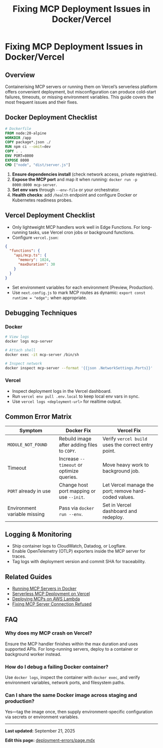 ﻿---
title: "Fixing MCP Deployment Issues in Docker/Vercel"
description: "Troubleshoot MCP deployment failures in Docker containers and Vercel serverless environments."
slug: "deployment-errors"
category: "testing"
updatedAt: "2025-09-21T00:00:00.000Z"
faqs:
  - q: "Why does my MCP crash on Vercel?"
    a: "Most MCP servers need persistent processes. Use Edge Functions or background jobs, set proper memory limits, and ensure the handler returns responses quickly."
  - q: "How do I debug a failing Docker container?"
    a: "Check `docker logs`, run an interactive shell with `docker exec -it`, and verify environment variables and exposed ports."
  - q: "Can I share the same Docker image across staging and production?"
    a: "Yes, but parameterise configuration via environment variables and secrets so each environment remains isolated."
---


<Breadcrumbs slug="deployment-errors" />

<DocMeta slug="deployment-errors" />

# Fixing MCP Deployment Issues in Docker/Vercel

<Script id="faq-jsonld" type="application/ld+json">
{JSON.stringify({
  "@context": "https://schema.org",
  "@type": "FAQPage",
  "mainEntity": [
    {
      "@type": "Question",
      "name": "Why does my MCP crash on Vercel?",
      "acceptedAnswer": { "@type": "Answer", "text": "Most MCP servers need persistent processes. Use Edge Functions or background jobs, set proper memory limits, and ensure the handler returns responses quickly." }
    },
    {
      "@type": "Question",
      "name": "How do I debug a failing Docker container?",
      "acceptedAnswer": { "@type": "Answer", "text": "Check docker logs, run an interactive shell with docker exec -it, and verify environment variables and exposed ports." }
    },
    {
      "@type": "Question",
      "name": "Can I share the same Docker image across staging and production?",
      "acceptedAnswer": { "@type": "Answer", "text": "Yes, but parameterise configuration via environment variables and secrets so each environment remains isolated." }
    }
  ]
})}
</Script>

## Overview

Containerising MCP servers or running them on Vercel’s serverless platform offers convenient deployment, but misconfiguration can produce cold-start failures, timeouts, or missing environment variables. This guide covers the most frequent issues and their fixes.

## Docker Deployment Checklist

```dockerfile
# Dockerfile
FROM node:20-alpine
WORKDIR /app
COPY package*.json ./
RUN npm ci --omit=dev
COPY . .
ENV PORT=8000
EXPOSE 8000
CMD ["node", "dist/server.js"]
```

1. **Ensure dependencies install** (check network access, private registries).
2. **Expose the MCP port** and map it when running: `docker run -p 8000:8000 mcp-server`.
3. **Set env vars** through `--env-file` or your orchestrator.
4. **Health checks**: add `/health` endpoint and configure Docker or Kubernetes readiness probes.

## Vercel Deployment Checklist

- Only lightweight MCP handlers work well in Edge Functions. For long-running tasks, use Vercel cron jobs or background functions.
- Configure `vercel.json`:

```json
{
  "functions": {
    "api/mcp.ts": {
      "memory": 1024,
      "maxDuration": 30
    }
  }
}
```

- Set environment variables for each environment (Preview, Production).
- Use `next.config.js` to mark MCP routes as dynamic: `export const runtime = "edge";` when appropriate.

## Debugging Techniques

### Docker

```bash
# View logs
docker logs mcp-server

# Attach shell
docker exec -it mcp-server /bin/sh

# Inspect network
docker inspect mcp-server --format '{{json .NetworkSettings.Ports}}'
```

### Vercel

- Inspect deployment logs in the Vercel dashboard.
- Run `vercel env pull .env.local` to keep local env vars in sync.
- Use `vercel logs <deployment-url>` for realtime output.

## Common Error Matrix

| Symptom | Docker Fix | Vercel Fix |
| --- | --- | --- |
| `MODULE_NOT_FOUND` | Rebuild image after adding files to `COPY`. | Verify `vercel build` uses the correct entry point. |
| Timeout | Increase `--timeout` or optimize queries. | Move heavy work to background job. |
| `PORT` already in use | Change host port mapping or use `--init`. | Let Vercel manage the port; remove hard-coded values. |
| Environment variable missing | Pass via `docker run --env`. | Set in Vercel dashboard and redeploy. |

## Logging & Monitoring

- Ship container logs to CloudWatch, Datadog, or Logflare.
- Enable OpenTelemetry (OTLP) exporters inside the MCP server for traces.
- Tag logs with deployment version and commit SHA for traceability.

## Related Guides

- [Running MCP Servers in Docker](/docs/docker-deployment)
- [Serverless MCP Deployment on Vercel](/docs/vercel-deployment)
- [Deploying MCPs on AWS Lambda](/docs/aws-lambda)
- [Fixing MCP Server Connection Refused](/docs/connection-refused)

## FAQ

### Why does my MCP crash on Vercel?

Ensure the MCP handler finishes within the max duration and uses supported APIs. For long-running servers, deploy to a container or background worker instead.

### How do I debug a failing Docker container?

Use `docker logs`, inspect the container with `docker exec`, and verify environment variables, network ports, and filesystem paths.

### Can I share the same Docker image across staging and production?

Yes—tag the image once, then supply environment-specific configuration via secrets or environment variables.

<DocFeedback slug="deployment-errors" />

---

**Last updated:** September 21, 2025

**Edit this page:** [deployment-errors/page.mdx](https://github.com/modelcontextprotocol/docs/edit/main/docs/deployment-errors/page.mdx)
